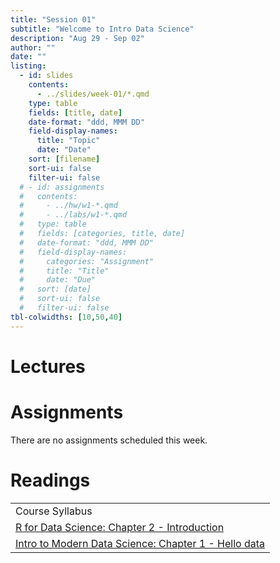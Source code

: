 ---
title: "Session 01"
subtitle: "Welcome to Intro Data Science"
description: "Aug 29 - Sep 02"
author: ""
date: ""
listing:
  - id: slides
    contents:
      - ../slides/week-01/*.qmd
    type: table
    fields: [title, date]
    date-format: "ddd, MMM DD"
    field-display-names:
      title: "Topic"
      date: "Date"
    sort: [filename]
    sort-ui: false
    filter-ui: false
  # - id: assignments
  #   contents:
  #     - ../hw/w1-*.qmd
  #     - ../labs/w1-*.qmd
  #   type: table
  #   fields: [categories, title, date]
  #   date-format: "ddd, MMM DD"
  #   field-display-names:
  #     categories: "Assignment"
  #     title: "Title"
  #     date: "Due"
  #   sort: [date]
  #   sort-ui: false
  #   filter-ui: false
tbl-colwidths: [10,50,40]
---

# Lectures

::: {#slides}
:::

# Assignments

There are no assignments scheduled this week.

# Readings

|                                                                                                           |
|-----------------------------------------------------------------------------------------------------------|
| Course Syllabus                                                                                           |
| [R for Data Science: Chapter 2 - Introduction](https://r4ds.had.co.nz/explore-intro.html)                 |
| [Intro to Modern Data Science: Chapter 1 - Hello data](https://openintro-ims.netlify.app/data-hello.html) |